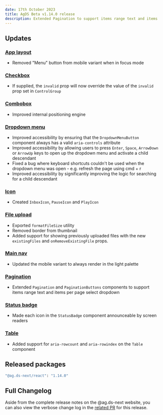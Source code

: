 ```yaml
---
date: 17th October 2023
title: AgDS Beta v1.14.0 release
description: Extended Pagination to support items range text and items per page select dropdown, improved accessibility of the Dropdown menu, plus various bug fixes and improvements.
---
```


## Updates

### [App layout](/components/app-layout)

- Removed "Menu" button from mobile variant when in focus mode

### [Checkbox](/components/checkbox)

- If supplied, the `invalid` prop will now override the value of the `invalid` prop set in `ControlGroup`

### [Combobox](/components/combobox)

- Improved internal positioning engine

### [Dropdown menu](/components/dropdown-menu)

- Improved accessibility by ensuring that the `DropdownMenuButton` component always has a valid `aria-controls` attribute
- Improved accessibility by allowing users to press `Enter`, `Space`, `ArrowDown` or `ArrowUp` keys to open up the dropdown menu and activate a child descendant
- Fixed a bug where keyboard shortcuts couldn't be used when the dropdown menu was open - e.g. refresh the page using cmd + r
- Improved accessibility by significantly improving the logic for searching for a child descendant

### [Icon](/components/icon)

- Created `InboxIcon`, `PauseIcon` and `PlayIcon`

### [File upload](/components/file-upload)

- Exported `formatFileSize` utility
- Removed border from thumbnail
- Added support for showing previously uploaded files with the new `existingFiles` and `onRemoveExistingFile` props.

### [Main nav](/components/main-nav)

- Updated the mobile variant to always render in the light palette

### [Pagination](/components/pagination)

- Extended `Pagination` and `PaginationButtons` components to support items range text and items per page select dropdown

### [Status badge](/components/status-badge)

- Made each icon in the `StatusBadge` component announceable by screen readers

### [Table](/components/table)

- Added support for `aria-rowcount` and `aria-rowindex` on the `Table` component

## Released packages

```sh
"@ag.ds-next/react": "1.14.0"
```

## Full Changelog

Aside from the complete release notes on the @ag.ds-next website, you can also view the verbose change log in the [related PR](https://github.com/steelthreads/agds-next/pull/1420) for this release.
